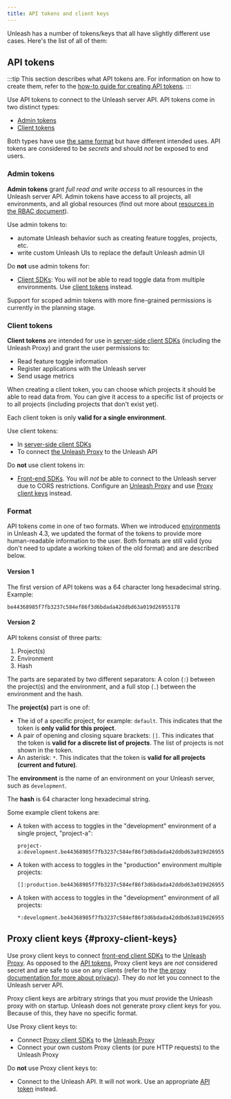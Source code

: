 ```yaml
---
title: API tokens and client keys
---
```


Unleash has a number of tokens/keys that all have slightly different use cases. Here's the list of all of them:

## API tokens

:::tip
This section describes what API tokens are. For information on how to create them, refer to the [how-to guide for creating API tokens](../user_guide/token.md).
:::

Use API tokens to connect to the Unleash server API. API tokens come in two distinct types:
- [Admin tokens](#admin-tokens)
- [Client tokens](#client-tokens)

Both types have use [the same format](#format) but have different intended uses. API tokens are considered to be *secrets* and should _not_ be exposed to end users.

### Admin tokens

**Admin tokens** grant *full read and write access* to all resources in the Unleash server API. Admin tokens have access to all projects, all environments, and all global resources (find out more about [resources in the RBAC document](../user_guide/rbac.md#core-principles)).

Use admin tokens to:
- automate Unleash behavior such as creating feature toggles, projects, etc.
- write custom Unleash UIs to replace the default Unleash admin UI

Do **not** use admin tokens for:
- [Client SDKs](../sdks/index.md): You will _not_ be able to read toggle data from multiple environments. Use [client tokens](#client-tokens) instead.

Support for scoped admin tokens with more fine-grained permissions is currently in the planning stage.

### Client tokens

**Client tokens** are intended for use in [server-side client SDKs](../sdks/index.md#server-side-sdks) (including the Unleash Proxy) and grant the user permissions to:
- Read feature toggle information
- Register applications with the Unleash server
- Send usage metrics

When creating a client token, you can choose which projects it should be able to read data from. You can give it access to a specific list of projects or to all projects (including projects that don't exist yet).

Each client token is only **valid for a single environment**.

Use client tokens:
- In [server-side client SDKs](../sdks/index.md#server-side-sdks)
- To connect [the Unleash Proxy](../sdks/unleash-proxy.md) to the Unleash API

Do **not** use client tokens in:
- [Front-end SDKs](../sdks/index.md#front-end-sdks). You will _not_ be able to connect to the Unleash server due to CORS restrictions. Configure an [Unleash Proxy](../sdks/unleash-proxy.md) and use [Proxy client keys](#proxy-client-keys) instead.

### Format

API tokens come in one of two formats. When we introduced [environments](../user_guide/environments.md) in Unleash 4.3, we updated the format of the tokens to provide more human-readable information to the user. Both formats are still valid (you don't need to update a working token of the old format) and are described below.

#### Version 1

The first version of API tokens was a 64 character long hexadecimal string. Example:

```
be44368985f7fb3237c584ef86f3d6bdada42ddbd63a019d26955178
```


#### Version 2

API tokens consist of three parts:

1. Project(s)
2. Environment
3. Hash

The parts are separated by two different separators: A colon (`:`) between the project(s) and the environment, and a full stop (`.`) between the environment and the hash.

The **project(s)** part is one of:
- The id of a specific project, for example: `default`. This indicates that the token is **only valid for this project**.
- A pair of opening and closing square brackets: `[]`. This indicates that the token is **valid for a discrete list of projects**.  The list of projects is not shown in the token.
- An asterisk: `*`. This indicates that the token is **valid for all projects (current and future)**.

The **environment** is the name of an environment on your Unleash server, such as `development`.

The **hash** is 64 character long hexadecimal string.

Some example client tokens are:
- A token with access to toggles in the "development" environment of a single project, "project-a":
  ```
  project-a:development.be44368985f7fb3237c584ef86f3d6bdada42ddbd63a019d26955178
  ```
- A token with access to toggles in the "production" environment multiple projects:
  ```
  []:production.be44368985f7fb3237c584ef86f3d6bdada42ddbd63a019d26955178
  ```
- A token with access to toggles in the "development" environment of all projects:
  ```
  *:development.be44368985f7fb3237c584ef86f3d6bdada42ddbd63a019d26955178
  ```

## Proxy client keys {#proxy-client-keys}

Use proxy client keys to connect [front-end client SDKs](../sdks/index.md#front-end-sdks) to the [Unleash Proxy](../sdks/unleash-proxy.md). As opposed to the [API tokens](#api-tokens), Proxy client keys are *not* considered secret and are safe to use on any clients (refer to the [the proxy documentation for more about privacy](../sdks/unleash-proxy.md#we-care-about-privacy)). They do _not_ let you connect to the Unleash server API.

Proxy client keys are arbitrary strings that you *must* provide the Unleash proxy with on startup. Unleash does not generate proxy client keys for you. Because of this, they have no specific format.

Use Proxy client keys to:
- Connect [Proxy client SDKs](../sdks/index.md#front-end-sdks) to the [Unleash Proxy](../sdks/unleash-proxy.md)
- Connect your own custom Proxy clients (or pure HTTP requests) to the Unleash Proxy

Do **not** use Proxy client keys to:
- Connect to the Unleash API. It will not work. Use an appropriate [API token](#api-tokens) instead.

